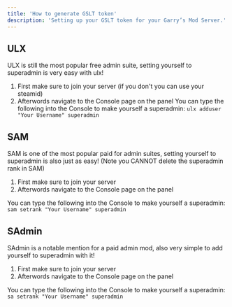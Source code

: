 ```yaml
---
title: 'How to generate GSLT token'
description: 'Setting up your GSLT token for your Garry’s Mod Server.'
---
```


## ULX
ULX is still the most popular free admin suite, setting yourself to superadmin is very easy with ulx!

1. First make sure to join your server (if you don't you can use your steamid)
2. Afterwords navigate to the Console page on the panel
You can type the following into the Console to make yourself a superadmin:
`ulx adduser "Your Username" superadmin`


## SAM
SAM is one of the most popular paid for admin suites, setting yourself to superadmin is also just as easy!
(Note you CANNOT delete the superadmin rank in SAM)

1. First make sure to join your server
2. Afterwords navigate to the Console page on the panel

You can type the following into the Console to make yourself a superadmin:
`sam setrank "Your Username" superadmin`


## SAdmin
SAdmin is a notable mention for a paid admin mod, also very simple to add yourself to superadmin with it!

1. First make sure to join your server
2. Afterwords navigate to the Console page on the panel

You can type the following into the Console to make yourself a superadmin:
`sa setrank "Your Username" superadmin`
